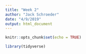 ```yaml
---
title: "Week 2"
author: "Jack Schroeder"
date: "4/9/2019"
output: html_document
---
```


```r
knitr::opts_chunk$set(echo = TRUE)

library(tidyverse)
```


